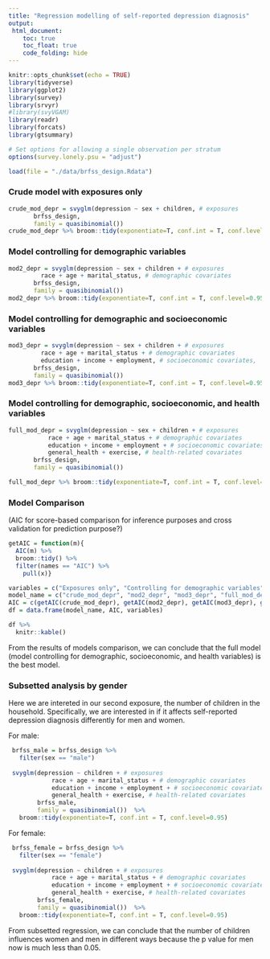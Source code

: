 ```yaml
---
title: "Regression modelling of self-reported depression diagnosis"
output: 
 html_document:
    toc: true
    toc_float: true
    code_folding: hide
---
```


```r
knitr::opts_chunk$set(echo = TRUE)
library(tidyverse)
library(ggplot2)
library(survey)
library(srvyr)
#library(svyVGAM)
library(readr)
library(forcats)
library(gtsummary)

# Set options for allowing a single observation per stratum 
options(survey.lonely.psu = "adjust")
```


```r
load(file = "./data/brfss_design.Rdata")
```


### Crude model with exposures only
```r
crude_mod_depr = svyglm(depression ~ sex + children, # exposures
       brfss_design,
       family = quasibinomial())
crude_mod_depr %>% broom::tidy(exponentiate=T, conf.int = T, conf.level=0.95)
```

### Model controlling for demographic variables
```r
mod2_depr = svyglm(depression ~ sex + children + # exposures
         race + age + marital_status, # demographic covariates
       brfss_design,
       family = quasibinomial())
mod2_depr %>% broom::tidy(exponentiate=T, conf.int = T, conf.level=0.95)
```

### Model controlling for demographic and socioeconomic variables
```r
mod3_depr = svyglm(depression ~ sex + children + # exposures
         race + age + marital_status + # demographic covariates
         education + income + employment, # socioeconomic covariates, 
       brfss_design,
       family = quasibinomial()) 
mod3_depr %>% broom::tidy(exponentiate=T, conf.int = T, conf.level=0.95)
```


### Model controlling for demographic, socioeconomic, and health variables
```r
full_mod_depr = svyglm(depression ~ sex + children + # exposures
           race + age + marital_status + # demographic covariates
           education + income + employment + # socioeconomic covariates
           general_health + exercise, # health-related covariates
       brfss_design,
       family = quasibinomial())  

full_mod_depr %>% broom::tidy(exponentiate=T, conf.int = T, conf.level=0.95)
```

### Model Comparison
(AIC for score-based comparison for inference purposes and cross validation for prediction purpose?)
```r
getAIC = function(m){
  AIC(m) %>%
  broom::tidy() %>%
  filter(names == "AIC") %>%
    pull(x)}

variables = c("Exposures only", "Controlling for demographic variables", "Controlling for demographic and socioeconomic variables", "Controlling for demographic, socioeconomic, and health variables")
model_name = c("crude_mod_depr", "mod2_depr", "mod3_depr", "full_mod_depr")
AIC = c(getAIC(crude_mod_depr), getAIC(mod2_depr), getAIC(mod3_depr), getAIC(full_mod_depr))
df = data.frame(model_name, AIC, variables)

df %>%
  knitr::kable()
```

From the results of models comparison, we can conclude that the full model (model controlling for demographic, socioeconomic, and health variables) is the best model.

### Subsetted analysis by gender
Here we are intereted in our second exposure, the number of children in the household. Specifically, we are interested in if it affects self-reported depression diagnosis differently for men and women. 

For male: 
```r
 brfss_male = brfss_design %>%
   filter(sex == "male")
 
 svyglm(depression ~ children + # exposures
            race + age + marital_status + # demographic covariates
            education + income + employment + # socioeconomic covariates
            general_health + exercise, # health-related covariates
        brfss_male,
        family = quasibinomial())  %>%
   broom::tidy(exponentiate=T, conf.int = T, conf.level=0.95)
```

For female:
```r
 brfss_female = brfss_design %>%
   filter(sex == "female")
 
 svyglm(depression ~ children + # exposures
            race + age + marital_status + # demographic covariates
            education + income + employment + # socioeconomic covariates
            general_health + exercise, # health-related covariates
        brfss_female,
        family = quasibinomial())  %>%
   broom::tidy(exponentiate=T, conf.int = T, conf.level=0.95)
```

From subsetted regression, we can conclude that the number of children influences women and men in different ways because the p value for men now is much less than 0.05.






